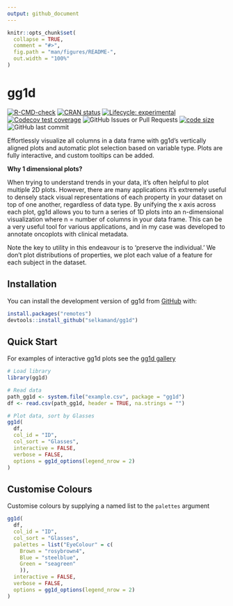 ```yaml
---
output: github_document
---
```


<!-- README.md is generated from README.Rmd. Please edit that file -->

```r
knitr::opts_chunk$set(
  collapse = TRUE,
  comment = "#>",
  fig.path = "man/figures/README-",
  out.width = "100%"
)
```

# gg1d

<!-- badges: start -->
[![R-CMD-check](https://github.com/selkamand/gg1d/actions/workflows/R-CMD-check.yaml/badge.svg)](https://github.com/selkamand/gg1d/actions/workflows/R-CMD-check.yaml)
[![CRAN status](https://www.r-pkg.org/badges/version/gg1d)](https://CRAN.R-project.org/package=gg1d)
[![Lifecycle: experimental](https://img.shields.io/badge/lifecycle-experimental-orange.svg)](https://lifecycle.r-lib.org/articles/stages.html#experimental)
[![Codecov test coverage](https://codecov.io/gh/selkamand/gg1d/branch/main/graph/badge.svg)](https://app.codecov.io/gh/selkamand/gg1d?branch=main)
![GitHub Issues or Pull Requests](https://img.shields.io/github/issues-closed/selkamand/gg1d)
[![code size](https://img.shields.io/github/languages/code-size/selkamand/gg1d.svg)](https://github.com/selkamand/gg1d)
![GitHub last commit](https://img.shields.io/github/last-commit/selkamand/gg1d)
<!-- badges: end -->

Effortlessly visualize all columns in a data frame with gg1d's vertically aligned plots and automatic plot selection based on variable type.
Plots are fully interactive, and custom tooltips can be added.


**Why 1 dimensional plots?**

When trying to understand trends in your data, it's often helpful to plot multiple 2D plots. However, there are many applications it's extremely useful to densely stack visual representations of each property in your dataset on top of one another, regardless of data type. By unifying the x axis across each plot, gg1d allows you to turn a series of 1D plots into an n-dimensional visualization where n = number of columns in your data frame. This can be a very useful tool for various applications, and in my case was developed to annotate oncoplots with clinical metadata. 

Note the key to utility in this endeavour is to 'preserve the individual.' We don't plot distributions of properties, we plot each value of a feature for each subject in the dataset.


## Installation

You can install the development version of gg1d from [GitHub](https://github.com/) with:



``` r
install.packages("remotes")
devtools::install_github("selkamand/gg1d")
```


## Quick Start

For examples of interactive gg1d plots see the [gg1d gallery](https://selkamand.github.io/gg1d/articles/gallery.html)

```r
# Load library
library(gg1d)

# Read data
path_gg1d <- system.file("example.csv", package = "gg1d")
df <- read.csv(path_gg1d, header = TRUE, na.strings = "")

# Plot data, sort by Glasses
gg1d(
  df, 
  col_id = "ID", 
  col_sort = "Glasses", 
  interactive = FALSE, 
  verbose = FALSE,
  options = gg1d_options(legend_nrow = 2)
)
```

## Customise Colours

Customise colours by supplying a named list to the `palettes` argument

```r
gg1d(
  df, 
  col_id = "ID", 
  col_sort = "Glasses", 
  palettes = list("EyeColour" = c(
    Brown = "rosybrown4",
    Blue = "steelblue",
    Green = "seagreen"
    )),
  interactive = FALSE, 
  verbose = FALSE,
  options = gg1d_options(legend_nrow = 2)
)
```


